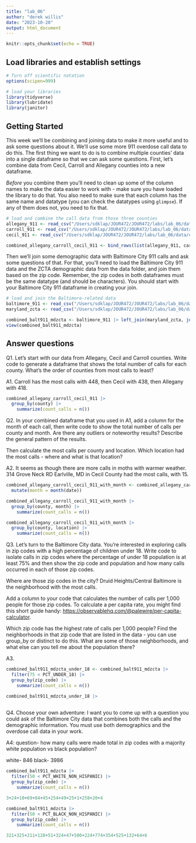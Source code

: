 ```yaml
---
title: "lab_06"
author: "derek willis"
date: "2023-10-20"
output: html_document
---
```


```r
knitr::opts_chunk$set(echo = TRUE)
```

## Load libraries and establish settings

```r
# Turn off scientific notation
options(scipen=999)

# load your libraries
library(tidyverse)
library(lubridate)
library(janitor)
```

## Getting Started

This week we'll be combining and joining data to make it more useful and to ask some questions about it. We'll use some more 911 overdose call data to do this. The first thing we want to do is to combine multiple counties' data into a single dataframe so that we can ask some questions. First, let's combine data from Cecil, Carroll and Allegany counties into a new dataframe.

*Before* you combine them you'll need to clean up some of the column names to make the data easier to work with - make sure you have loaded the library to do that. You also need to make sure that each column has the same name and datatype (you can check the datatypes using `glimpse`). If any of them does not, you need to fix that.

```r
# load and combine the call data from those three counties
allegany_911 <- read_csv("/Users/sdklap/JOUR472/JOUR472/labs/lab_06/data/allegany_911.csv") 
carroll_911 <- read_csv("/Users/sdklap/JOUR472/JOUR472/labs/lab_06/data/carroll_911.csv") |> rename(location=Location, date=Date)
cecil_911 <- read_csv("/Users/sdklap/JOUR472/JOUR472/labs/lab_06/data/cecil_911.csv")
```

```r
combined_allegany_carroll_cecil_911 <- bind_rows(list(allegany_911, carroll_911, cecil_911))
```

Then we'll join some demographic data with Baltimore City 911 calls and ask some questions of that. For that, you'll need to load the Baltimore City 911 data and the ZCTA demographic data from the data folder, and join them based on the zip code. Remember, the zip codes in both dataframes must be the same datatype (and should be characters). You should start with your Baltimore City 911 dataframe in creating your join.

```r
# load and join the Baltimore-related data
baltimore_911 <- read_csv("/Users/sdklap/JOUR472/JOUR472/labs/lab_06/data/baltimore_911.csv") |> mutate(zip_code = as.character(zip_code)) 
maryland_zcta <- read_csv("/Users/sdklap/JOUR472/JOUR472/labs/lab_06/data/maryland_zcta.csv") |> mutate(ZCTA5N = as.character(ZCTA5N)) |> rename(zip_code=ZCTA5N)

combined_balt911_mdzcta <- baltimore_911 |> left_join(maryland_zcta, join_by("zip_code"))
view(combined_balt911_mdzcta)
```

## Answer questions

Q1. Let's start with our data from Allegany, Cecil and Carroll counties. Write code to generate a dataframe that shows the total number of calls for each county. What's the order of counties from most calls to least?

A1. Carroll has the most calls with 448, then Cecil with 438, then Allegany with 418.

```r
combined_allegany_carroll_cecil_911 |> 
  group_by(county) |>
    summarize(count_calls = n()) 
```

Q2. In your combined dataframe that you used in A1, add a column for the month of each call, then write code to show the total number of calls per county and month. Are there any outliers or noteworthy results? Describe the general pattern of the results.

Then calculate the most calls per county and location. Which location had the most calls - where and what is that location?

A2. It seems as though there are more calls in moths with warmer weather. 314 Grove Neck RD Earlville, MD in Cecil County had the most calls, with 15.

```r
combined_allegany_carroll_cecil_911_with_month <- combined_allegany_carroll_cecil_911 |> 
  mutate(month = month(date))

combined_allegany_carroll_cecil_911_with_month |> 
  group_by(county, month) |>
    summarize(count_calls = n()) 

combined_allegany_carroll_cecil_911_with_month |> 
  group_by(county, location) |>
    summarize(count_calls = n())
```

Q3. Let's turn to the Baltimore City data. You're interested in exploring calls in zip codes with a high percentage of children under 18. Write code to isolate calls in zip codes where the percentage of under 18 population is at least 75% and then show the zip code and population and how many calls occurred in each of those zip codes.

Where are those zip codes in the city? Druid Heights/Central Baltimore is the neighborhood with the most calls.  

Add a column to your code that calculates the number of calls per 1,000 people for those zip codes. To calculate a per capita rate, you might find this short guide handy:  [https://observablehq.com/\@palewire/per-capita-calculator](https://observablehq.com/@palewire/per-capita-calculator){.uri}.

Which zip code has the highest rate of calls per 1,000 people? Find the neighborhoods in that zip code that are listed in the data - you can use group_by or distinct to do this. What are some of those neighborhoods, and what else can you tell me about the population there?

A3.

```r
combined_balt911_mdzcta_under_18 <- combined_balt911_mdzcta |> 
  filter(75 < PCT_UNDER_18) |> 
  group_by(zip_code) |>
    summarize(count_calls = n())

combined_balt911_mdzcta_under_18 |> 
  
```

Q4. Choose your own adventure: I want you to come up with a question you could ask of the Baltimore City data that combines both the calls and the demographic information. You must use both demographics and the overdose call data in your work.

A4: question- how many calls were made total in zip codes with a majority white population vs black population?

white- 846 black- 3986

```r
combined_balt911_mdzcta |> 
  filter(50 < PCT_WHITE_NON_HISPANIC) |> 
  group_by(zip_code) |>
    summarize(count_calls = n())

3+24+10+69+84+45+254+49+25+1+258+20+4

combined_balt911_mdzcta |> 
  filter(50 < PCT_BLACK_NON_HISPANIC) |> 
  group_by(zip_code) |>
    summarize(count_calls = n())

321+325+211+128+51+324+47+500+224+774+354+525+132+64+6
```